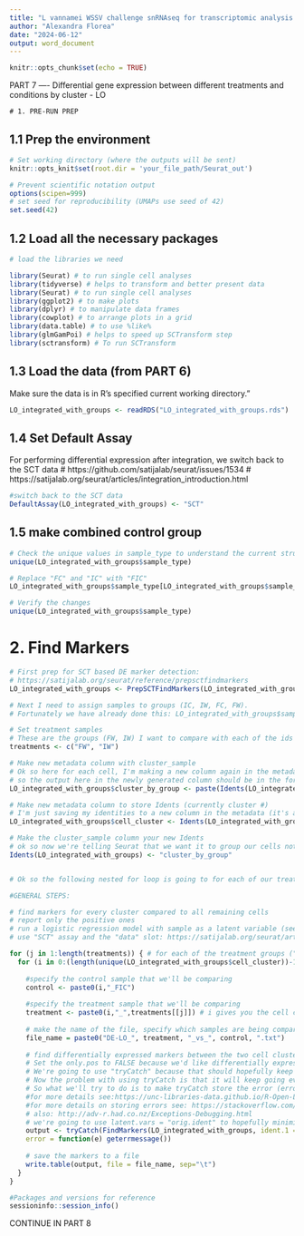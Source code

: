 ---
title: "L vannamei WSSV challenge snRNAseq for transcriptomic analysis of - Parse Biosciences WT_mega v2 kit - PART 7 - DEG for WSSV immune response"
author: "Alexandra Florea"
date: "2024-06-12"
output: word_document
---

```{r setup, include=FALSE}
knitr::opts_chunk$set(echo = TRUE)
```

PART 7 ---- Differential gene expression between different treatments and conditions by cluster - LO


    # 1. PRE-RUN PREP 
    
    
## 1.1 Prep the environment


```{r Set working environment in R}

# Set working directory (where the outputs will be sent)
knitr::opts_knit$set(root.dir = 'your_file_path/Seurat_out')

# Prevent scientific notation output 
options(scipen=999)
# set seed for reproducibility (UMAPs use seed of 42)
set.seed(42)

```


## 1.2 Load all the necessary packages

```{r Load packages}

# load the libraries we need

library(Seurat) # to run single cell analyses
library(tidyverse) # helps to transform and better present data
library(Seurat) # to run single cell analyses
library(ggplot2) # to make plots
library(dplyr) # to manipulate data frames
library(cowplot) # to arrange plots in a grid
library(data.table) # to use %like%
library(glmGamPoi) # helps to speed up SCTransform step
library(sctransform) # To run SCTransform

```


## 1.3  Load the data (from PART 6)


Make sure the data is in R's specified current working directory."


```{r load rds}

LO_integrated_with_groups <- readRDS("LO_integrated_with_groups.rds")

```


## 1.4 Set Default Assay


For performing differential expression after integration, we switch back to the SCT data
# https://github.com/satijalab/seurat/issues/1534
# https://satijalab.org/seurat/articles/integration_introduction.html

```{r set default assay}

#switch back to the SCT data 
DefaultAssay(LO_integrated_with_groups) <- "SCT"

```


## 1.5 make combined control group


```{r Combined control}

# Check the unique values in sample_type to understand the current structure
unique(LO_integrated_with_groups$sample_type)

# Replace "FC" and "IC" with "FIC"
LO_integrated_with_groups$sample_type[LO_integrated_with_groups$sample_type %in% c("FC", "IC")] <- "FIC"

# Verify the changes
unique(LO_integrated_with_groups$sample_type)

```


# 2. Find Markers


```{r Differential Expression, warning=FALSE, results = 'hide'}

# First prep for SCT based DE marker detection:
# https://satijalab.org/seurat/reference/prepsctfindmarkers
LO_integrated_with_groups <- PrepSCTFindMarkers(LO_integrated_with_groups, assay = "SCT")

# Next I need to assign samples to groups (IC, IW, FC, FW).
# Fortunately we have already done this: LO_integrated_with_groups$sample_type

# Set treatment samples
# These are the groups (FW, IW) I want to compare with each of the ids in the "control" (IC, FC ) in this case I just want to compare each of these with a single sample_typepoint TX)
treatments <- c("FW", "IW")

# Make new metadata column with cluster_sample
# Ok so here for each cell, I'm making a new column again in the metadata called "cluster_by_group", this is going to have the cell type number first followed by a "_" and then followed by the sample type the cell was part of.
# so the output here in the newly generated column should be in the format: CELLTYPENUMBER_SAMPLE_TYPE, e.g., "0_FW", "1_FC", etc.
LO_integrated_with_groups$cluster_by_group <- paste(Idents(LO_integrated_with_groups), LO_integrated_with_groups$sample_type, sep = "_")

# Make new metadata column to store Idents (currently cluster #)
# I'm just saving my identities to a new column in the metadata (it's already saved somewhere else, but I want to keep an extra copy just in case)
LO_integrated_with_groups$cell_cluster <- Idents(LO_integrated_with_groups)

# Make the cluster_sample column your new Idents
# ok so now we're telling Seurat that we want it to group our cells not by cluster (the default identity) but by the new column we just made "cluster_by_group", because we don't want to compare cell types, but rather the same cluster across different groups (FW, IF vs FIC)
Idents(LO_integrated_with_groups) <- "cluster_by_group"


# Ok so the following nested for loop is going to for each of our treatment groups ("FW", "IW") compare each cell type with that same cell type in the control ("FIC") and output the most differentially expressed genes for each comparison to a new file.

#GENERAL STEPS: 

# find markers for every cluster compared to all remaining cells
# report only the positive ones
# run a logistic regression model with sample as a latent variable (see: https://github.com/satijalab/seurat/issues/1057)
# use "SCT" assay and the "data" slot: https://satijalab.org/seurat/articles/sctransform_v2_vignette.html

for (j in 1:length(treatments)) { # for each of the treatment groups ("FW", "IW") (number specified by length(treatments))
  for (i in 0:(length(unique(LO_integrated_with_groups$cell_cluster))-1)) { # and for each of the cell types (number specified by length(unique(LO_integrated_with_groups$cell_cluster)-1 since we're starting at 0))
    
    #specify the control sample that we'll be comparing
    control <- paste0(i,"_FIC") 
    
    #specify the treatment sample that we'll be comparing
    treatment <- paste0(i,"_",treatments[[j]]) # i gives you the cell cluster number, j gives you the sample id, and we need a "_" in the middle to match formatting in LO_integrated_with_groups$cluster_by_group
    
    # make the name of the file, specify which samples are being compared
    file_name = paste0("DE-LO_", treatment, "_vs_", control, ".txt")
    
    # find differentially expressed markers between the two cell clusters
    # Set the only.pos to FALSE because we'd like differentially expressed things which are either upregulated in the first cell type (control) OR in the second cell type (treatment), the latter scenario is considered a "negative" correlation with respect to expression in the first identity class
    # We're going to use "tryCatch" because that should hopefully keep the loop running if there are errors as we expect since some cell types aren't found in all clusters and that could otherwise stop the loop from running
    # Now the problem with using tryCatch is that it will keep going even if one ident isn't available, in which case the output will just be whatever was stored from the previous loop!!! NOT GOOD!!!
    # So what we'll try to do is to make tryCatch store the error (error = identity), and this should be saved as the output in those comparisons where one ident isn't available, instead of the previous output!
    #for more details see:https://unc-libraries-data.github.io/R-Open-Labs/week9_Loops_Errors/R_OpenLabs_Loops.html
    #for more details on storing errors see: https://stackoverflow.com/questions/36966036/how-to-get-the-last-error
    # also: http://adv-r.had.co.nz/Exceptions-Debugging.html
    # we're going to use latent.vars = "orig.ident" to hopefully minimize isssues due to sample differences see: https://github.com/satijalab/seurat/issues/1057
    output <- tryCatch(FindMarkers(LO_integrated_with_groups, ident.1 = treatment, ident.2 = control, assay = "SCT", slot = "data", only.pos = FALSE, min.pct = 0.1, return.thresh = 0.01, pseudocount.use = 0.001, logfc.threshold = 0.25),
    error = function(e) geterrmessage())
    
    # save the markers to a file
    write.table(output, file = file_name, sep="\t")
  }
}

```


################################################################################

```{r Session Info}

#Packages and versions for reference
sessioninfo::session_info()

```

################################################################################

CONTINUE IN PART 8
